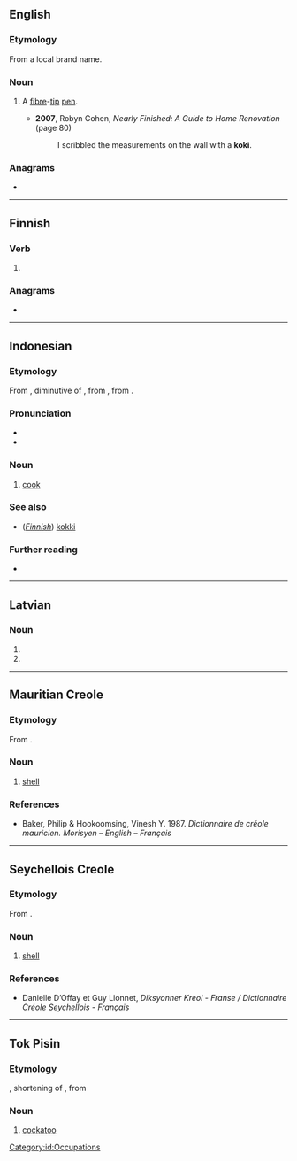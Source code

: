 {{also|Kōki|kokki}}
==English==

===Etymology===
From a local brand name.

===Noun===
{{en-noun}}

# {{lb|en|South Africa}} A [[fibre]]-[[tip]] [[pen]].
#* '''2007''', Robyn Cohen, ''Nearly Finished: A Guide to Home Renovation'' (page 80)
#*: I scribbled the measurements on the wall with a '''koki'''.

===Anagrams===
* {{anagrams|en|a=ikko|Kiko}}

----

==Finnish==

===Verb===
{{head|fi|verb form}}

# {{fi-form of|pr=third-person|pl=singular|mood=indicative|tense=past|kokea}}

===Anagrams===
* {{anagrams|fi|a=ikko|-ikko}}

----

==Indonesian==
{{wikipedia|lang=id}}

===Etymology===
From {{bor|id|nl|kokje}}, diminutive of {{m|nl|kok|t=cook, chef}}, from {{der|id|dum|coc}}, from {{der|id|la|coquus}}.

===Pronunciation===
* {{IPA|id|/ko.ki/}}
* {{hyphenation|id|ko|ki}}

===Noun===
{{id-noun}}

# [[cook]]
#: {{syn|id|ahli masak|juru masak}}

===See also===
* (''[[Finnish]]'') [[kokki#Finnish|kokki]]

===Further reading===
* {{R:KBBI Daring}}

[[Category:id:Occupations]]

----

==Latvian==

===Noun===
{{head|lv|noun form|g=m}}

# {{lv-inflection of|koks|nom|p}}
# {{lv-inflection of|koks|voc|p}}

----

==Mauritian Creole==

===Etymology===
From {{der|mfe|fr|coquille}}.

===Noun===
{{head|mfe|noun}}

# [[shell]]

===References===
* Baker, Philip & Hookoomsing, Vinesh Y. 1987. ''Dictionnaire de créole mauricien. Morisyen – English – Français''

----

==Seychellois Creole==

===Etymology===
From {{der|crs|fr|coquille}}.

===Noun===
{{head|crs|noun}}

# [[shell]]

===References===
* Danielle D’Offay et Guy Lionnet, ''Diksyonner Kreol - Franse / Dictionnaire Créole Seychellois - Français''

----

==Tok Pisin==

===Etymology===
{{der|tpi|en|cocky}}, shortening of {{m|en|cockatoo}}, from {{der|tpi|ms|kakatua}}

===Noun===
{{head|tpi|noun}}

# [[cockatoo]]